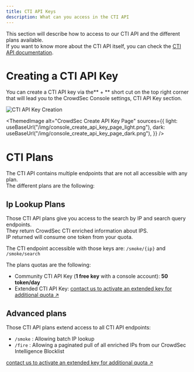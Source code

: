 ```yaml
---
title: CTI API Keys
description: What can you access in the CTI API
---
```



This section will describe how to access to our CTI API and the different plans available.   
If you want to know more about the CTI API itself, you can check the [CTI API documentation](/u/cti_api/getting_started).

# Creating a CTI API Key

You can create a CTI API key via the** + ** short cut on the top right corner that will lead you to the CrowdSec Console settings, CTI API Key section.

![CTI API Key Creation](/img/console/cti/cti_api_create_key.png)

<ThemedImage
    alt="CrowdSec Create API Key Page"
    sources={{
        light: useBaseUrl("/img/console_create_api_key_page_light.png"),
        dark: useBaseUrl("/img/console_create_api_key_page_dark.png"),
    }}
/>

# CTI Plans

The CTI API contains multiple endpoints that are not all accessible with any plan.   
The different plans are the following:

## Ip Lookup Plans
Those CTI API plans give you access to the search by IP and search query endpoints.   
They return CrowdSec CTI enriched information about IPS.   
IP returned will consume one token from your quota.

The CTI endpoint accessible with those keys are:
`/smoke/{ip}` and `/smoke/search`

The plans quotas are the following:
* Community CTI API Key (**1 free key** with a console account): **50 token/day**
* Extended CTI API Key: [contact us to activate an extended key for additional quota ↗️](https://www.crowdsec.net/contact-threat-intelligence-subscription)

## Advanced plans
Those CTI API plans extend access to all CTI API endpoints:
* `/smoke` : Allowing batch IP lookup
* `/fire`  : Allowing a paginated pull of all enriched IPs from our CrowdSec Intelligence Blocklist

[contact us to activate an extended key for additional quota ↗️](https://www.crowdsec.net/contact-threat-intelligence-subscription)